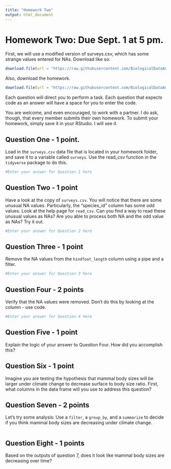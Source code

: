 ```yaml
---
title: "Homework Two"
output: html_document
---
```


# Homework Two: Due Sept. 1 at 5 pm.

First, we will use a modified version of surveys.csv, which has some strange values entered for NAs. Download like so: 


```r
download.file(url = "https://raw.githubusercontent.com/BiologicalDataAnalysis2019/2023/main/data/surveys.csv", destfile = "/cloud/project/homeworks/surveys.csv")
```

Also, download the homework. 
```r
download.file(url = "https://raw.githubusercontent.com/BiologicalDataAnalysis2019/2023/main/vignettes/homework_2.Rmd", destfile = "/cloud/project/homeworks/homework_2.Rmd")
```


Each question will direct you to perform a task. Each question that expects code as an answer will have a space for you to enter the code. 

You are welcome, and even encouraged, to work with a partner. I do ask, though, that every member submits their own homework. To submit your homework, simply save it in your RStudio. I will see it.


## Question One - 1 point.

Load in the `surveys.csv` data file that is located in your homework folder, and save it to a variable called `surveys`. Use the read_csv function in the `tidyverse` package to do this.

```r
#Enter your answer for Question 1 here

```

## Question Two - 1 point

Have a look at the copy of `surveys.csv`. You will notice that there are some unusual NA values. Particularly, the "species_id" column has some odd values. Look at the help page for `read_csv`. Can you find a way to read these unusual values as NAs? Are you able to process both NA and the odd value as NAs? Try it out.
```r
#Enter your answer for Question 2 here

```

## Question Three - 1 point

Remove the NA values from the `hindfoot_length` column using a pipe and a filter.
```r
#Enter your answer for Question 3 here

```

## Question Four - 2 points

Verify that the NA values were removed. Don't do this by looking at the column - use code.
```r
#Enter your answer for Question 4 here

```

## Question Five - 1 point

Explain the logic of your answer to Question Four. How did you accomplish this? 


## Question Six - 1 point

Imagine you are testing the hypothesis that mammal body sizes will be larger under climate change to decrease surface to body size ratio. First, what columns in the data frame will you use to address this question? 


## Question Seven - 2 points

Let's try some analysis: Use a `filter`, a `group_by`, and a `summarize` to decide if you think mammal body sizes are decreasing under climate change.

```r


```

## Question Eight - 1 points

Based on the outputs of question 7, does it look like mammal body sizes are decreasing over time?
